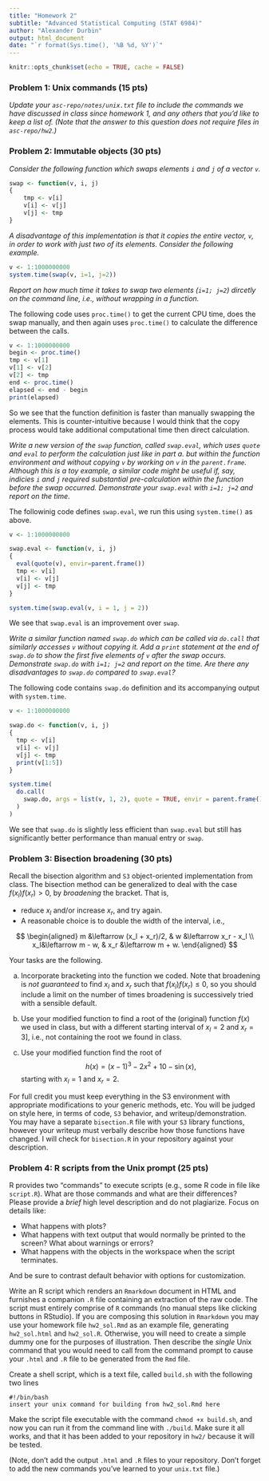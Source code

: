```yaml
---
title: "Homework 2"
subtitle: "Advanced Statistical Computing (STAT 6984)"
author: "Alexander Durbin"
output: html_document
date: "`r format(Sys.time(), '%B %d, %Y')`"
---
```


```r
knitr::opts_chunk$set(echo = TRUE, cache = FALSE)
```

### Problem 1: Unix commands (15 pts)

*Update your `asc-repo/notes/unix.txt` file to include the commands we have discussed in class since homework 1, and any others that you'd like to keep a list of.  (Note that the answer to this question does not require files in `asc-repo/hw2`.)*

### Problem 2: Immutable objects (30 pts)

*Consider the following function which swaps elements `i` and `j` of a vector `v`.*

```r
swap <- function(v, i, j) 
{ 
	tmp <- v[i]
	v[i] <- v[j]
	v[j] <- tmp 
}
``` 

*A disadvantage of this implementation is that it copies the entire vector, `v`, in order to work with just two of its elements.  Consider the following example.*

```r
v <- 1:1000000000
system.time(swap(v, i=1, j=2))
``` 

*Report on how much time it takes to swap two elements (`i=1; j=2`) dircetly on the command line, i.e., without wrapping in a function.*

The following code uses `proc.time()` to get the current CPU time, does the swap manually, and then again uses `proc.time()` to calculate the difference between the calls. 

```r

v <- 1:1000000000
begin <- proc.time()
tmp <- v[1]
v[1] <- v[2]
v[2] <- tmp
end <- proc.time()
elapsed <- end - begin
print(elapsed)

```

So we see that the function definition is faster than manually swapping the elements. This is counter-intuitive because I would think that the copy process would take additional computational time then direct calculation.

*Write a new version of the `swap` function, called `swap.eval`, which uses `quote` and `eval` to perform the calculation just like in part a. but within the function environment and without copying `v` by working on `v` in the `parent.frame`.  Although this is a toy example, a similar code might be useful if, say, indicies `i` and `j` required substantial pre-calculation within the function before the swap occurred.  Demonstrate your `swap.eval` with `i=1; j=2` and report on the time.*

The followinig code defines `swap.eval`, we run this using `system.time()` as above.

```r

v <- 1:1000000000

swap.eval <- function(v, i, j)
{
  eval(quote(v), envir=parent.frame())
  tmp <- v[i]
  v[i] <- v[j]
  v[j] <- tmp
}

system.time(swap.eval(v, i = 1, j = 2))

```

We see that `swap.eval` is an improvement over `swap`. 

*Write a similar function named `swap.do` which can be called via `do.call` that similarly accesses `v` without copying it.  Add a `print` statement at the end of `swap.do` to show the first five elements of `v` after the swap occurs.  Demonstrate `swap.do` with `i=1; j=2` and report on the time.  Are there any disadvantages to `swap.do` compared to `swap.eval`?*

The following code contains `swap.do` definition and its accompanying output with `system.time`.

```r

v <- 1:1000000000

swap.do <- function(v, i, j) 
{ 
  tmp <- v[i]
  v[i] <- v[j]
  v[j] <- tmp 
  print(v[1:5])
}

system.time(
  do.call(
    swap.do, args = list(v, 1, 2), quote = TRUE, envir = parent.frame()
  )
)

```

We see that `swap.do` is slightly less efficient than `swap.eval` but still has significantly better performance than manual entry or `swap`.


### Problem 3: Bisection broadening (30 pts)
 
Recall the bisection algorithm and `S3` object-oriented implementation from class.  The bisection method can be generalized to deal with the case $f(x_l) f(x_r) > 0$, by *broadening* the bracket.  That is,  

- reduce $x_l$ and/or increase $x_r$, and try again.
- A reasonable choice is to double the width of the interval, i.e., 

$$
\begin{aligned}
m &\leftarrow (x_l + x_r)/2, & w &\leftarrow x_r - x_l \\
x_l&\leftarrow m - w, & x_r &\leftarrow m + w.
\end{aligned}
$$

Your tasks are the following.

a.  Incorporate bracketing into the \R{bisection()} function we coded. Note that broadening is *not guaranteed* to find $x_l$ and $x_r$
such that $f(x_l) f(x_r) \leq 0$, so you should include a limit on the number of times broadening is successively tried with a sensible default.

b.  Use your modified function to find a root of the (original) function $f(x)$ we used in class, but with a different starting interval of $x_l = 2$ and $x_r = 3]$, i.e., not containing the root we found in class.

c.  Use your modified function find the root of
$$
h(x) = (x - 1)^3 - 2x^2 + 10 - \sin(x),
$$
starting with $x_l = 1$ and $x_r = 2$.

For full credit you must keep everything in the S3 environment with appropriate modifications to your generic methods, etc.  You will be judged on style here, in terms of code, `S3` behavior, and writeup/demonstration.  You may have a separate `bisection.R` file with your `S3` library functions, however your writeup must verbally describe how those functions have changed.  I will check for `bisection.R` in your repository against your description.


### Problem 4: R scripts from the Unix prompt (25 pts)

R provides two "commands" to execute scripts (e.g., some R code in file like `script.R`).  What are those commands and what are their differences?  Please provide a *brief* high level description and do not plagiarize.  Focus on details like:

- What happens with plots?
- What happens with text output that would normally be printed to the screen?  What about warnings or errors?  
- What happens with the objects in the workspace when the script terminates.

And be sure to contrast default behavior with options for customization.

Write an R script which renders an `Rmarkdown` document in HTML and furnishes a companion `.R` file containing an extraction of the raw code.  The script must entirely comprise of `R` commands (no manual steps like clicking buttons in RStudio).  If you are composing this solution in `Rmarkdown` you may use your homework file `hw2_sol.Rmd` as an example file, generating `hw2_sol.html` and `hw2_sol.R`.  Otherwise, you will need to create a simple dummy one for the purposes of illustration.  Then describe the *single* Unix command that you would need to call from the command prompt to cause your `.html` and `.R` file to be generated from the `Rmd` file.

Create a shell script, which is a text file, called `build.sh` with the following two lines

```
#!/bin/bash
insert your unix command for building from hw2_sol.Rmd here
```

Make the script file executable with the command `chmod +x build.sh`, and now you can run it from the command line with `./build`.  Make sure it all works, and that it has been added to your repository in `hw2/` because it will be tested.

(Note, don't add the output `.html` and `.R` files to your repository.  Don't forget to add the new commands you've learned to your `unix.txt` file.)